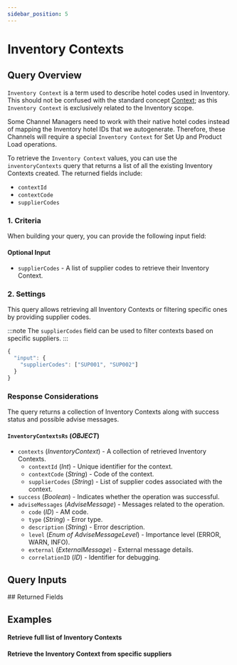 ```yaml
---
sidebar_position: 5
---
```



























































# Inventory Contexts

## Query Overview

`Inventory Context` is a term used to describe hotel codes used in Inventory. This should not be confused with the standard concept [Context](/docs/get-started/key-concepts#context); as this `Inventory Context` is exclusively related to the Inventory scope.

Some Channel Managers need to work with their native hotel codes instead of mapping the Inventory hotel IDs that we autogenerate. Therefore, these Channels will require a special `Inventory Context` for Set Up and Product Load operations.

To retrieve the `Inventory Context` values, you can use the `inventoryContexts` query that returns a list of all the existing Inventory Contexts created. The returned fields include:

* `contextId`
* `contextCode`
* `supplierCodes`

### 1. Criteria

When building your query, you can provide the following input field:

#### Optional Input
* `supplierCodes` - A list of supplier codes to retrieve their Inventory Context.

### 2. Settings

This query allows retrieving all Inventory Contexts or filtering specific ones by providing supplier codes.

:::note
The `supplierCodes` field can be used to filter contexts based on specific suppliers.
:::

```js
{
  "input": {
    "supplierCodes": ["SUP001", "SUP002"]
  }
}
```

### Response Considerations

The query returns a collection of Inventory Contexts along with success status and possible advise messages.

#### `InventoryContextsRs` (*OBJECT*)
* `contexts` (*InventoryContext*) - A collection of retrieved Inventory Contexts.
    * `contextId` (*Int*) - Unique identifier for the context.
    * `contextCode` (*String*) - Code of the context.
    * `supplierCodes` (*String*) - List of supplier codes associated with the context.
* `success` (*Boolean*) - Indicates whether the operation was successful.
* `adviseMessages` (*AdviseMessage*) - Messages related to the operation.
    * `code` (*ID*) - AM code.
    * `type` (*String*) - Error type.
    * `description` (*String*) - Error description.
    * `level` (*Enum of AdviseMessageLevel*) - Importance level (ERROR, WARN, INFO).
    * `external` (*ExternalMessage*) - External message details.
    * `correlationID` (*ID*) - Identifier for debugging.

## Query Inputs

<InventoryContextsFilterInput />
## Returned Fields

<InventoryContextsRs />


## Examples

#### Retrieve full list of Inventory Contexts

<GraphqlSample query={inventoryContextsQuery} variables={inventoryContextsVariables} />


#### Retrieve the Inventory Context from specific suppliers

<GraphqlSample query={inventoryContextsQuery} variables={inventoryContextsSuppliersVariables} />